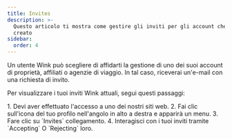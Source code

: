 ```yaml
---
title: Invites
description: >-
  Questo articolo ti mostra come gestire gli inviti per gli account che non hai
  creato
sidebar:
  order: 4
---
```

Un utente Wink può scegliere di affidarti la gestione di uno dei suoi account di proprietà, affiliati o agenzie di viaggio. In tal caso, riceverai un'e-mail con una richiesta di invito.


Per visualizzare i tuoi inviti Wink attuali, segui questi passaggi:

<Steps>
  1. Devi aver effettuato l'accesso a uno dei nostri siti web.
  2. Fai clic sull'icona del tuo profilo nell'angolo in alto a destra e apparirà un menu.
  3. Fare clic su `Invites` collegamento.
  4. Interagisci con i tuoi inviti tramite `Accepting` O `Rejecting` loro.
</Steps>

